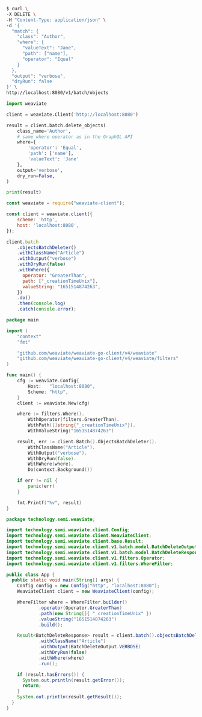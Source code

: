 
<Tabs groupId="languages">
<TabItem value="curl" label="Curl">

```bash
$ curl \
-X DELETE \
-H "Content-Type: application/json" \
-d '{
  "match": {
    "class": "Author",
    "where": {
      "valueText": "Jane",
      "path": ["name"],
      "operator": "Equal"
    }
  },
  "output": "verbose",
  "dryRun": false
}' \
http://localhost:8080/v1/batch/objects
```

</TabItem>
<TabItem value="py" label="Python">

```python
import weaviate

client = weaviate.Client('http://localhost:8080')

result = client.batch.delete_objects(
	class_name='Author',
	# same where operator as in the GraphQL API
	where={
		'operator': 'Equal',
		'path': ['name'],
		'valueText': 'Jane'
	},
	output='verbose',
	dry_run=False,
)

print(result)
```

</TabItem>
<TabItem value="js" label="JavaScript">

```js
const weaviate = require("weaviate-client");

const client = weaviate.client({
	scheme: 'http',
	host: 'localhost:8080',
});

client.batch
	.objectsBatchDeleter()
	.withClassName("Article")
	.withOutput("verbose")
	.withDryRun(false)
	.withWhere({
	  operator: "GreaterThan",
	  path: ["_creationTimeUnix"],
	  valueString: "1651514874263",
	})
	.do()
	.then(console.log)
	.catch(console.error);
```

</TabItem>
<TabItem value="go" label="Go">

```go
package main

import (
	"context"
	"fmt"

	"github.com/weaviate/weaviate-go-client/v4/weaviate"
	"github.com/weaviate/weaviate-go-client/v4/weaviate/filters"
)

func main() {
	cfg := weaviate.Config{
		Host:   "localhost:8080",
		Scheme: "http",
	}
	client := weaviate.New(cfg)

	where := filters.Where().
		WithOperator(filters.GreaterThan).
		WithPath([]string{"_creationTimeUnix"}).
		WithValueString("1651514874263")

	result, err := client.Batch().ObjectsBatchDeleter().
		WithClassName("Article").
		WithOutput("verbose").
		WithDryRun(false).
		WithWhere(where).
		Do(context.Background())

	if err != nil {
		panic(err)
	}

	fmt.Printf("%v", result)
}
```

</TabItem>
<TabItem value="java" label="Java">

```java
package technology.semi.weaviate;

import technology.semi.weaviate.client.Config;
import technology.semi.weaviate.client.WeaviateClient;
import technology.semi.weaviate.client.base.Result;
import technology.semi.weaviate.client.v1.batch.model.BatchDeleteOutput;
import technology.semi.weaviate.client.v1.batch.model.BatchDeleteResponse;
import technology.semi.weaviate.client.v1.filters.Operator;
import technology.semi.weaviate.client.v1.filters.WhereFilter;

public class App {
  public static void main(String[] args) {
    Config config = new Config("http", "localhost:8080");
    WeaviateClient client = new WeaviateClient(config);

    WhereFilter where = WhereFilter.builder()
            .operator(Operator.GreaterThan)
            .path(new String[]{ "_creationTimeUnix" })
            .valueString("1651514874263")
            .build();

    Result<BatchDeleteResponse> result = client.batch().objectsBatchDeleter()
            .withClassName("Article")
            .withOutput(BatchDeleteOutput.VERBOSE)
            .withDryRun(false)
            .withWhere(where)
            .run();

    if (result.hasErrors()) {
      System.out.println(result.getError());
      return;
    }
    System.out.println(result.getResult());
  }
}
```

</TabItem>
</Tabs>